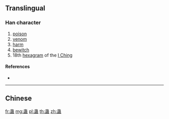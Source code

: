 {{character info/new}}
{{also|蠱}}
==Translingual==

===Han character===
{{Han char|rn=142|rad=虫|as=05|sn=11|four=|canj=LIBT,XLIBT|ids=⿱虫皿}}

# [[poison]]
# [[venom]]
# [[harm]]
# [[bewitch]]
# 18th [[hexagram]] of the [[I Ching]]

====References====
* {{Han ref|kx=1081.050|dkj=32972|hdz=42843.060|uh=86CA|ud=34506}}

----

==Chinese==
{{zh-see|蠱}}

[[fr:蛊]]
[[mg:蛊]]
[[pl:蛊]]
[[th:蛊]]
[[zh:蛊]]